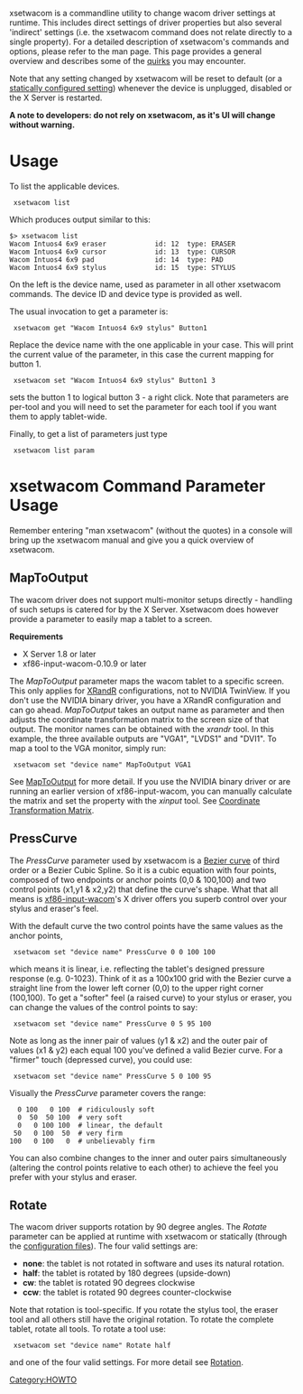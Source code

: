 xsetwacom is a commandline utility to change wacom driver settings at runtime. This includes direct settings of driver properties but also several 'indirect' settings (i.e. the xsetwacom command does not relate directly to a single property). For a detailed description of xsetwacom's commands and options, please refer to the man page. This page provides a general overview and describes some of the [[#xsetwacom Command Parameter Usage|quirks]] you may encounter.

Note that any setting changed by xsetwacom will be reset to default (or a
[[Configuring X|statically configured setting]]) whenever the device is
unplugged, disabled or the X Server is restarted.

'''A note to developers: do not rely on xsetwacom, as it's UI will change without warning.'''

= Usage =
To list the applicable devices. 
  xsetwacom list

Which produces output similar to this:
<pre>
$> xsetwacom list
Wacom Intuos4 6x9 eraser        	id: 12	type: ERASER    
Wacom Intuos4 6x9 cursor        	id: 13	type: CURSOR    
Wacom Intuos4 6x9 pad           	id: 14	type: PAD       
Wacom Intuos4 6x9 stylus        	id: 15	type: STYLUS    
</pre>
On the left is the device name, used as parameter in all other xsetwacom commands. The device ID and device type is provided as well.


The usual invocation to get a parameter is:
  xsetwacom get "Wacom Intuos4 6x9 stylus" Button1

Replace the device name with the one applicable in your case. This will print the current value of the parameter, in this case the current mapping for button 1.
  xsetwacom set "Wacom Intuos4 6x9 stylus" Button1 3
sets the button 1 to logical button 3 - a right click. Note that parameters are per-tool and you will need to set the parameter for each tool if you want them to apply tablet-wide.

Finally, to get a list of parameters just type
  xsetwacom list param

= xsetwacom Command Parameter Usage =
Remember entering "man xsetwacom" (without the quotes) in a console will bring up the xsetwacom manual and give you a quick overview of xsetwacom.

== MapToOutput ==
The wacom driver does not support multi-monitor setups directly - handling of such setups is catered for by the X Server. Xsetwacom does however provide a parameter to easily map a tablet to a screen.

'''Requirements'''
* X Server 1.8 or later
* xf86-input-wacom-0.10.9 or later

The ''MapToOutput'' parameter maps the wacom tablet to a specific screen. This only applies for [http://www.x.org/wiki/Projects/XRandR XRandR] configurations, not to NVIDIA TwinView. If you don't use the NVIDIA binary driver, you have a XRandR configuration and can go ahead.  ''MapToOutput'' takes an output name as parameter and then adjusts the coordinate transformation matrix to the screen size of that output. The monitor names can be obtained with the ''xrandr'' tool.  In this example, the three available outputs are "VGA1", "LVDS1" and "DVI1". To map a tool to the VGA monitor, simply run:

  xsetwacom set "device name" MapToOutput VGA1

See [[Dual and Multi-Monitor Set Up#MapToOutput|MapToOutput]] for more detail.  If you use the NVIDIA binary driver or are running an earlier version of xf86-input-wacom, you can manually calculate the matrix and set the property with the ''xinput'' tool.  See [[Dual and Multi-Monitor Set Up#Coordinate Transformation Matrix|Coordinate Transformation Matrix]].

== PressCurve ==
The ''PressCurve'' parameter used by xsetwacom is a [http://en.wikipedia.org/wiki/B%C3%A9zier_curve Bezier curve] of third order or a Bezier Cubic Spline.  So it is a cubic equation with four points, composed of two endpoints or anchor points (0,0 & 100,100) and two control points (x1,y1 & x2,y2) that define the curve's shape.  What that all means is [[xf86-input-wacom]]'s X driver offers you superb control over your stylus and eraser's feel.

With the default curve the two control points have the same values as the anchor points,

  xsetwacom set "device name" PressCurve 0 0 100 100

which means it is linear, i.e. reflecting the tablet's designed pressure response (e.g. 0-1023).  Think of it as a 100x100 grid with the Bezier curve a straight line from the lower left corner (0,0) to the upper right corner (100,100).  To get a "softer" feel (a raised curve) to your stylus or eraser, you can change the values of the control points to say:

  xsetwacom set "device name" PressCurve 0 5 95 100

Note as long as the inner pair of values (y1 & x2) and the outer pair of values (x1 & y2) each equal 100 you've defined a valid Bezier curve.  For a "firmer" touch (depressed curve), you could use:

  xsetwacom set "device name" PressCurve 5 0 100 95

Visually the ''PressCurve'' parameter covers the range:
<pre>
  0 100   0 100  # ridiculously soft
  0  50  50 100  # very soft
  0   0 100 100  # linear, the default
 50   0 100  50  # very firm
100   0 100   0  # unbelievably firm
</pre>
You can also combine changes to the inner and outer pairs simultaneously (altering the control points relative to each other) to achieve the feel you prefer with your stylus and eraser.

== Rotate ==
The wacom driver supports rotation by 90 degree angles. The ''Rotate'' parameter can be applied at runtime with xsetwacom or statically (through the [[Configuring X|configuration files]]).  The four valid settings are:

* '''none''': the tablet is not rotated in software and uses its natural rotation.
* '''half''': the tablet is rotated by 180 degrees (upside-down)
* '''cw''': the tablet is rotated 90 degrees clockwise
* '''ccw''': the tablet is rotated 90 degrees counter-clockwise

Note that rotation is tool-specific. If you rotate the stylus tool, the eraser tool and all others still have the original rotation. To rotate the complete tablet, rotate all tools.  To rotate a tool use:

  xsetwacom set "device name" Rotate half

and one of the four valid settings.  For more detail see [[Rotation]].


[[Category:HOWTO]]